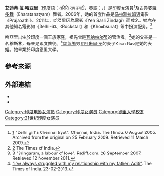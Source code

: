 {{艺人
| 姓名     = 艾迪蒂·拉·哈亞里
| 類型     = 女演員
| 圖片     = Aditi Rao Hydari snapped at media interactions for Sammohanam (03) (cropped).jpg
| 圖片尺寸 = 250px
| 綽號     = 
| 國籍     = {{IND}}
| birthname = 
| 出生日期 = {{birth date and age|1986|10|28}}
| 出生地點 = {{IND}}[[海得拉巴_(印度)|海得拉巴]]
| 職業     = [[演員|演員]]
| 語言     = 
| 教育程度 = 
| 宗教信仰 = 
| 配偶     = {{marriage|Satyadeep Mishra|2009|2013|reason=divorced}}
| 伴侶     = 
| 兒女     = 
| 父母     = 
| 亲属     = 
| 出道作   = 
| 出道日期 = 
| 代表作   =  
| 活躍年代 = 2006年至今
| 網站     = 
| IMDb    = 2390814
| 現任成員 = 
| 過往成員 = 
| filmfareawards=  
}}

'''艾迪蒂·拉·哈亞里'''（[[印度語|印度語]]：अदिति राव हयाद्री，[[英語|英語]]：{{lang|en|Aditi Rao Hydari}}，{{bd|1986年|10月28日|catIdx=H}}）是[[印度|印度]]女演員<ref>[http://www.thehindu.com/mp/2005/08/06/stories/2005080602230100.htm] "Delhi girl's Chennai tryst". Chennai, India: The Hindu. 6 August 2005. Archived from the original on 25 February 2009. Retrieved 11 March 2009.</ref>及古典[[婆羅多舞|婆羅多舞]]（Bharatanatyam）舞者。2006年，她的首套作品是[[马拉雅拉姆语|马拉雅拉姆语]]電影《Prajapathi》。2011年，哈亞里因為電影《Yeh Saali Zindagi》而成名。她亦在其他知名電影如《Delhi-6》、《Rockstar》和《Khoobsurat》等中扮演配角。<ref>[http://m.timesofindia.com/entertainment/hindi/bollywood/news/Aditi-Rao-Hydari-to-play-a-princess-in-Khoobsurat/articleshow/37323016.cms] The Times of India.</ref>

哈亞里出生於印度一個王族家庭，祖先曾是[[瓦纳帕尔蒂|瓦纳帕尔蒂]]的管治者。<ref>[http://m.rediff.com/movies/2007/sep/24slid7.htm] 		"Sringaram, a labour of love". Rediff.com. 26 September 2007. Retrieved 12 November 2011.</ref>她的父亲是一名穆斯林，母亲是印度教徒。<ref>[https://www.timesofindia.com/entertainment/hindi/bollywood/news/Ive-always-struggled-with-my-relationship-with-my-father-Aditi/articleshow/18627876.cms “I've always struggled with my relationship with my father: Aditi”]. The Times of India. 23-02-2013.</ref>[[寶萊塢|寶萊塢]]男星[[阿米爾·罕|阿米爾·罕]]的妻子Kiran Rao是她的表姐。她畢業於印度德里大學。

== 參考來源 ==
<references/> 

== 外部連結 ==
{{Commonscat|Aditi Rao Hydari}}
* {{imdb name|id=2390814}}
* {{Instagram|aditiraohydari}}

{{DEFAULTSORT: Hydari, Aditi Rao}}
[[Category:印度电影女演员|Category:印度电影女演员]]
[[Category:印度女演员|Category:印度女演员]]
[[Category:德里大學校友|Category:德里大學校友]]
[[Category:21世纪印度女演员|Category:21世纪印度女演员]]